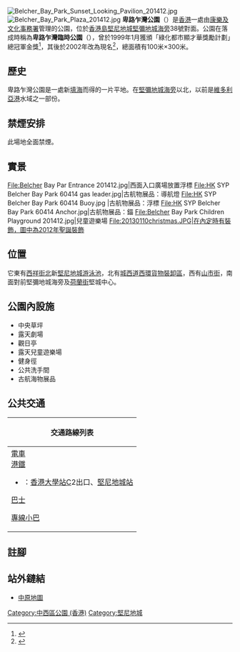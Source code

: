 {{noteTA
|G1=Unit
}}
{{Infobox park
| name = 卑路乍灣公園<br />Belcher Bay Park
| native_name = 卑路乍灣臨時公園<br />Belcher Bay Temporary Park
| image = Belcher Bay Park Central Lawn 201412.jpg
| image_caption = 公園中央草坪
| type = 
| location = {{HKG}}[[香港島|香港島]][[堅尼地城|堅尼地城]][[卑路乍灣|卑路乍灣]]
| coordinates = {{coord|22|17|6|N|114|7|49|E|type:landmark_region:HK}}
| area = 
| opened = 1999年
| operator = [[康樂及文化事務署|康樂及文化事務署]]
| visitation_num = 
| open = 每日24小時
}}
[[File:Belcher_Bay_Park_Sunset_Looking_Pavilion_201412.jpg|thumb]]
[[File:Belcher_Bay_Park_Plaza_201412.jpg|thumb]]
'''卑路乍灣公園'''（{{lang-en|Belcher Bay Park}}）是[[香港|香港]]一處由[[康樂及文化事務署|康樂及文化事務署]]管理的公園，位於[[香港島|香港島]][[堅尼地城|堅尼地城]][[堅彌地城海旁|堅彌地城海旁]]38號對面。公園在落成時稱為'''卑路乍灣臨時公園'''（{{lang-en|Belcher Bay Temporary Park}}），曾於1999年1月獲頒「綠化都市顯才華獎勵計劃」總冠軍金獎<ref>{{cite web|url=http://www.epd.gov.hk/epd/tc_chi/how_help/tools_epr/files/asd_ER1999c.pdf|title=建築署一九九九年環境保護報告|publisher=建築署|accessdate=2011年11月22日|language=zh-hant|archive-date=2014年12月31日|archive-url=https://web.archive.org/web/20141231105217/http://www.epd.gov.hk/epd/tc_chi/how_help/tools_epr/files/asd_ER1999c.pdf|dead-url=no}}</ref>，其後於2002年改為現名<ref>{{Cite web |url=http://www.legco.gov.hk/yr01-02/chinese/subleg/negative/ln031-c.pdf |title=LN031-C 2002 年第31 號法律公告 《2002 年公眾衞生及市政條例 (公眾遊樂場地) (修訂附表4) 令》 |accessdate=2007-09-07 |archive-date=2007-09-30 |archive-url=https://web.archive.org/web/20070930023648/http://www.legco.gov.hk/yr01-02/chinese/subleg/negative/ln031-c.pdf |dead-url=no }}</ref>，總面積有100米×300米。

== 歷史 ==
卑路乍灣公園是一處新[[填海|填海]]而得的一片平地。在[[堅彌地城海旁|堅彌地城海旁]]以北，以前是[[維多利亞港|維多利亞港]]水域之一部份。

==禁煙安排==
此場地全面禁煙。

== 實景 ==
<gallery>
File:Belcher Bay Par Entrance 201412.jpg|西面入口廣場放置浮標
File:HK SYP Belcher Bay Park 60414 gas leader.jpg|古航物展品：導航燈
File:HK SYP Belcher Bay Park 60414 Buoy.jpg |古航物展品：浮標
File:HK SYP Belcher Bay Park 60414 Anchor.jpg|古航物展品：錨 
File:Belcher Bay Park Children Playground 201412.jpg|兒童遊樂場
File:20130110christmas.JPG|在內定時有裝飾，圖中為2012年聖誕裝飾
</gallery>

== 位置 ==
它東有[[西祥街北|西祥街北]]新[[堅尼地城游泳池|堅尼地城游泳池]]，北有[[城西道|城西道]][[西環貨物裝卸區|西環貨物裝卸區]]，西有[[山市街|山市街]]，南面對前堅彌地城海旁及[[荷蘭街|荷蘭街]]堅城中心。

== 公園內設施 ==
* 中央草坪
* 露天劇場
* 觀日亭
* 露天兒童遊樂場
* 健身徑
* 公共洗手間
* 古航海物展品

==公共交通==
{| class="mw-collapsible mw-collapsed wikitable" style="margin: 0 auto; width: auto;" 
! 交通路線列表
|-
|
;[[香港電車|電車]]
;[[港鐵|港鐵]]
*{{港鐵路線標誌|ISL}}：[[香港大學站|香港大學站]]C2出口、[[堅尼地城站|堅尼地城站]]
;[[香港巴士|巴士]]
{{港島巴士簡單列表|1|5B|5X|10|18|18P|18X|43M|47P|88X|N8X}}{{過海隧道巴士簡單列表|101|101X|104|113|904|971}}{{大嶼山巴士簡單列表|A10|NA10}}
;[[香港小巴|專線小巴]]
{{港島專線小巴簡單列表|12|12S|54}}
|}

==註腳==
{{reflist}}

==站外鏈結==
*[http://www.centamap.com/scripts/centamapgif.asp?lg=B5&tp=2&sx=&sy=&sl=&ss=0&mx=831514&my=816255&vm=&ly=&lb=&ms=2&ca=0&x=831514&y=816255&z=3 中原地圖]

{{香港公園}}

[[Category:中西區公園_(香港)|Category:中西區公園 (香港)]]

[[Category:堅尼地城|Category:堅尼地城]]